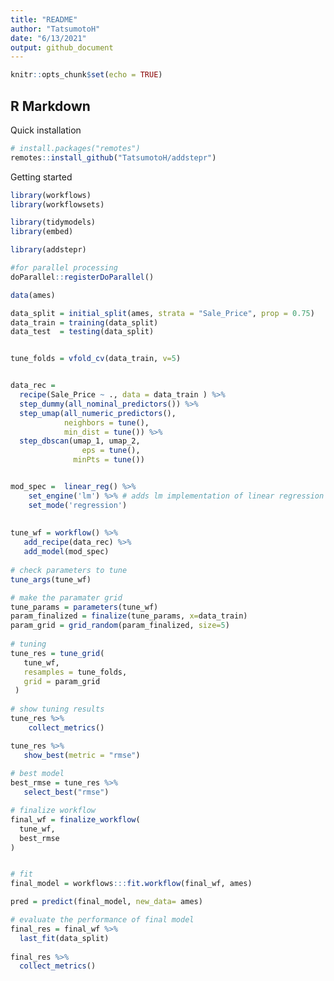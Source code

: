 ```yaml
---
title: "README"
author: "TatsumotoH"
date: "6/13/2021"
output: github_document
---
```


```r
knitr::opts_chunk$set(echo = TRUE)
```

## R Markdown

Quick installation

```r
# install.packages("remotes")
remotes::install_github("TatsumotoH/addstepr")
```

Getting started

```r
library(workflows)
library(workflowsets)

library(tidymodels)
library(embed)

library(addstepr)

#for parallel processing
doParallel::registerDoParallel()

data(ames)

data_split = initial_split(ames, strata = "Sale_Price", prop = 0.75)
data_train = training(data_split)
data_test  = testing(data_split)


tune_folds = vfold_cv(data_train, v=5)


data_rec = 
  recipe(Sale_Price ~ ., data = data_train ) %>% 
  step_dummy(all_nominal_predictors()) %>%
  step_umap(all_numeric_predictors(),
            neighbors = tune(),
            min_dist = tune()) %>% 
  step_dbscan(umap_1, umap_2, 
                eps = tune(),
              minPts = tune())


mod_spec =  linear_reg() %>% 
    set_engine('lm') %>% # adds lm implementation of linear regression
    set_mode('regression')
    
    
tune_wf = workflow() %>% 
   add_recipe(data_rec) %>% 
   add_model(mod_spec)
   
# check parameters to tune
tune_args(tune_wf)

# make the paramater grid
tune_params = parameters(tune_wf)
param_finalized = finalize(tune_params, x=data_train)
param_grid = grid_random(param_finalized, size=5)
    
# tuning
tune_res = tune_grid(
   tune_wf,
   resamples = tune_folds,             
   grid = param_grid                   
 )
 
# show tuning results
tune_res %>% 
    collect_metrics() 

tune_res %>% 
   show_best(metric = "rmse")
 
# best model
best_rmse = tune_res %>% 
   select_best("rmse")

# finalize workflow
final_wf = finalize_workflow(
  tune_wf,
  best_rmse
)


# fit
final_model = workflows:::fit.workflow(final_wf, ames)

pred = predict(final_model, new_data= ames)

# evaluate the performance of final model
final_res = final_wf %>%
  last_fit(data_split)
  
final_res %>%
  collect_metrics()
```


